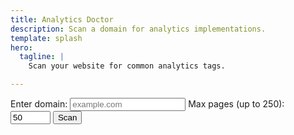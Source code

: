 ```yaml
---
title: Analytics Doctor
description: Scan a domain for analytics implementations.
template: splash
hero:
  tagline: |
    Scan your website for common analytics tags.

---
```

<div id="analytics-root">
  <form id="scan-form">
    <label for="domain">Enter domain:</label>
    <input type="text" id="domain" name="domain" placeholder="example.com" />
    <label for="max-pages">Max pages (up to 250):</label>
    <input type="number" id="max-pages" name="max-pages" min="1" max="250" value="50" />
    <button type="submit">Scan</button>
  </form>
  <div id="status"></div>
  <div id="progress-container">
    <div id="progress-bar"></div>
  </div>
  <div id="eta"></div>
  <div id="filter-panel" class="filter-panel"></div>
  <div id="summary" class="summary-panel"></div>
  <div id="table-wrapper">
    <table id="pages-table">
      <thead>
        <tr id="pages-header"></tr>
      </thead>
      <tbody id="pages-body"></tbody>
    </table>
  </div>
</div>

<script type="module" src="/js/analytics-doctor.js"></script>

<style>{`

#analytics-root {
  margin-top: 0;
}
#scan-form {
  display: flex;
  flex-wrap: wrap;
  gap: 0.5rem;
  margin-bottom: 1rem;
}
#progress-container {
  background: var(--sl-color-gray-4);
  height: 0.5rem;
  position: relative;
  margin-bottom: 0.5rem;
}
#progress-bar {
  background: var(--sl-color-primary);
  height: 100%;
  width: 0%;
}
.filter-panel label {
  display: inline-flex;
  align-items: center;
  margin-right: 1rem;
}
.summary-panel ul {
  padding-left: 1.5rem;
}
.analytics-cell {
  white-space: normal;
  word-break: break-word;
}

/* Table styling */
#table-wrapper {
  width: 90vw;
  max-height: 70vh;
  overflow-y: auto;
  overflow-x: hidden;
  position: relative;
  left: 50%;
  transform: translateX(-50%);
}

#pages-table {
  border-collapse: collapse;
  width: 100%;
  table-layout: auto;
}

#pages-table th,
#pages-table td {
  padding: 0.25rem 0.5rem;
  border: 1px solid var(--sl-color-gray-4);
  color: var(--sl-color-text);
}

#pages-table th {
  background: white;
  text-align: left;
}

#pages-table tr:nth-child(odd) {
  background: white;
}

#pages-table tr:nth-child(even) {
  background: whitesmoke;
}



`}</style>
